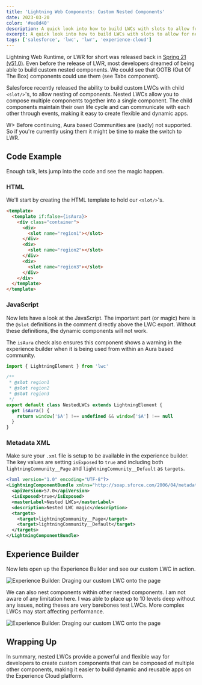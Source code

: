 ```yaml
---
title: 'Lightning Web Components: Custom Nested Components'
date: 2023-03-20
color: '#ee8d40'
description: A quick look into how to build LWCs with slots to allow for nesting of LWCs
excerpt: A quick look into how to build LWCs with slots to allow for nesting of LWCs
tags: ['salesforce', 'lwc', 'lwr', 'experience-cloud']
---
```


Lightning Web Runtime, or LWR for short was released back in [Spring 21 (v51.0)](https://help.salesforce.com/s/articleView?id=release-notes.rn_experiences_developers_lwr.htm&release=230&type=5). Even before the release of LWR, most developers dreamed of being able to build custom nested components. We could see that OOTB (Out Of The Box) components could use them (see Tabs component).

Salesforce recently released the ability to build custom LWCs with child `<slot/>`'s, to allow nesting of components. Nested LWCs allow you to compose multiple components together into a single component. The child components maintain their own life cycle and can communicate with each other through events, making it easy to create flexible and dynamic apps.

W> Before continuing, Aura based Communities are (sadly) not supported. So if you're currently using them it might be time to make the switch to LWR.

## Code Example

Enough talk, lets jump into the code and see the magic happen.

### HTML

We'll start by creating the HTML template to hold our `<slot/>`'s.

```html
<template>
  <template if:false={isAura}>
    <div class="container">
      <div>
        <slot name="region1"></slot>
      </div>
      <div>
        <slot name="region2"></slot>
      </div>
      <div>
        <slot name="region3"></slot>
      </div>
    </div>
  </template>
</template>
```

### JavaScript

Now lets have a look at the JavaScript. The important part (or magic) here is the `@slot` definitions in the comment directly above the LWC export. Without these definitions, the dynamic components will not work.

The `isAura` check also ensures this component shows a warning in the experience builder when it is being used from within an Aura based community.

```javascript
import { LightningElement } from 'lwc'

/**
 * @slot region1
 * @slot region2
 * @slot region3
 */
export default class NestedLWCs extends LightningElement {
  get isAura() {
    return window['$A'] !== undefined && window['$A'] !== null
  }
}
```

### Metadata XML

Make sure your `.xml` file is setup to be available in the experience builder. The key values are setting `isExposed` to `true` and including both `lightningCommunity__Page` and `lightningCommunity__Default` as `targets`.

```xml
<?xml version="1.0" encoding="UTF-8"?>
<LightningComponentBundle xmlns="http://soap.sforce.com/2006/04/metadata">
  <apiVersion>57.0</apiVersion>
  <isExposed>true</isExposed>
  <masterLabel>Nested LWCs</masterLabel>
  <description>Nested LWC magic</description>
  <targets>
    <target>lightningCommunity__Page</target>
    <target>lightningCommunity__Default</target>
  </targets>
</LightningComponentBundle>
```

## Experience Builder

Now lets open up the Experience Builder and see our custom LWC in action.

![Experience Builder: Draging our custom LWC onto the page](/lwc-nested-components/nested-lwc-1.gif)

We can also nest components within other nested components. I am not aware of any limitation here. I was able to place up to 10 levels deep without any issues, noting theses are very barebones test LWCs. More complex LWCs may start affecting performance.

![Experience Builder: Draging our custom LWC onto the page](/lwc-nested-components/nested-lwc-2.gif)

## Wrapping Up

In summary, nested LWCs provide a powerful and flexible way for developers to create custom components that can be composed of multiple other components, making it easier to build dynamic and reusable apps on the Experience Cloud platform.
